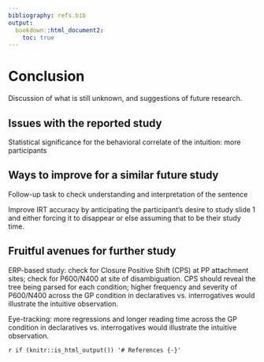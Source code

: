 ```yaml
---
bibliography: refs.bib
output: 
  bookdown::html_document2: 
    toc: true
---
```

# Conclusion
Discussion of what is still unknown, and suggestions of future research.

## Issues with the reported study
Statistical significance for the behavioral correlate of the intuition: more participants

## Ways to improve for a similar future study

Follow-up task to check understanding and interpretation of the sentence

Improve IRT accuracy by anticipating the participant’s desire to study slide 1 and either forcing it to disappear or else assuming that to be their study time.

## Fruitful avenues for further study

ERP-based study: check for Closure Positive Shift (CPS) at PP attachment sites; check for P600/N400 at site of disambiguation. CPS should reveal the tree being parsed for each condition; higher frequency and severity of P600/N400 across the GP condition in declaratives vs. interrogatives would illustrate the intuitive observation.

Eye-tracking: more regressions and longer reading time across the GP condition in declaratives vs. interrogatives would illustrate the intuitive observation.

`r if (knitr::is_html_output()) '# References {-}'`

